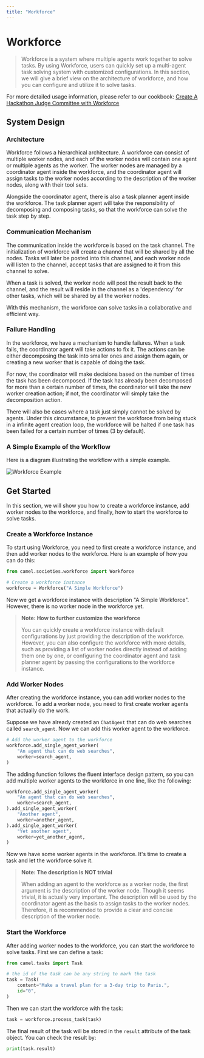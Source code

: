 ```yaml
---
title: "Workforce"
---
```


# Workforce

> Workforce is a system where multiple agents work together to solve tasks.
> By using Workforce, users can quickly set up a multi-agent task solving
> system with customized configurations. In this section, we will give a
> brief view on the architecture of workforce, and how you can configure
> and utilize it to solve tasks.

For more detailed usage information, please refer to our cookbook: [Create A Hackathon Judge Committee with Workforce](https://colab.research.google.com/drive/18ajYUMfwDx3WyrjHow3EvUMpKQDcrLtr?usp=sharing)

## System Design

### Architecture

Workforce follows a hierarchical architecture. A workforce can consist of 
multiple worker nodes, and each of the worker nodes will contain 
one agent or multiple agents as the worker. The worker nodes are managed by 
a coordinator agent inside the workforce, and the coordinator agent will assign 
tasks to the worker nodes according to the description of the worker nodes, 
along with their tool sets.

Alongside the coordinator agent, there is also a task planner agent inside the
workforce. The task planner agent will take the responsibility of decomposing
and composing tasks, so that the workforce can solve the task step by step.

### Communication Mechanism

The communication inside the workforce is based on the task channel. The
initialization of workforce will create a channel that will be shared by
all the nodes. Tasks will later be posted into this channel, and each
worker node will listen to the channel, accept tasks that are assigned
to it from this channel to solve.

When a task is solved, the worker node will post the result back to the
channel, and the result will reside in the channel as a 'dependency' for
other tasks, which will be shared by all the worker nodes.

With this mechanism, the workforce can solve tasks in a collaborative and
efficient way.

### Failure Handling

In the workforce, we have a mechanism to handle failures. When a task fails,
the coordinator agent will take actions to fix it. The actions can be either
decomposing the task into smaller ones and assign them again, or creating a
new worker that is capable of doing the task.

For now, the coordinator will make decisions based on the number of times the
task has been decomposed. If the task has already been decomposed for more
than a certain number of times, the coordinator will take the new worker
creation action; if not, the coordinator will simply take the decomposition
action.

There will also be cases where a task just simply cannot be solved by
agents. Under this circumstance, to prevent the workforce from being stuck
in a infinite agent creation loop, the workforce will be halted if one task
has been failed for a certain number of times (3 by default).

### A Simple Example of the Workflow

Here is a diagram illustrating the workflow with a simple example.

![Workforce Example](https://i.postimg.cc/jSnjsN57/Wechat-IMG1592.jpg)

## Get Started

In this section, we will show you how to create a workforce instance, add
worker nodes to the workforce, and finally, how to start the workforce to
solve tasks.

### Create a Workforce Instance

To start using Workforce, you need to first create a workforce instance, and
then add worker nodes to the workforce. Here is an example of how you can do
this:

```python
from camel.societies.workforce import Workforce

# Create a workforce instance
workforce = Workforce("A Simple Workforce")
```

Now we get a workforce instance with description "A Simple Workforce".
However, there is no worker node in the workforce yet.

> **Note: How to further customize the workforce**
>
> You can quickly create a workforce instance with default configurations
> by just providing the description of the workforce. However, you can also
> configure the workforce with more details, such as providing a list of
> worker nodes directly instead of adding them one by one, or configuring
> the coordinator agent and task planner agent by passing the configurations
> to the workforce instance.

### Add Worker Nodes

After creating the workforce instance, you can add worker nodes to the
workforce. To add a worker node, you need to first create worker agents
that actually do the work.

Suppose we have already created an `ChatAgent` that can do web searches 
called `search_agent`. Now we can add this worker agent to the workforce.

```python
# Add the worker agent to the workforce
workforce.add_single_agent_worker(
    "An agent that can do web searches",
    worker=search_agent,
)
```

The adding function follows the fluent interface design pattern, so you can
add multiple worker agents to the workforce in one line, like the following:

```python
workforce.add_single_agent_worker(
    "An agent that can do web searches",
    worker=search_agent,
).add_single_agent_worker(
    "Another agent",
    worker=another_agent,
).add_single_agent_worker(
    "Yet another agent",
    worker=yet_another_agent,
)
```

Now we have some worker agents in the workforce. It's time to create a task and
let the workforce solve it.

> **Note: The description is NOT trivial**
> 
> When adding an agent to the workforce as a worker node, the first argument
> is the description of the worker node. Though it seems trivial, it is 
> actually very important. The description will be used by the coordinator
> agent as the basis to assign tasks to the worker nodes. Therefore, it is
> recommended to provide a clear and concise description of the worker node.

### Start the Workforce

After adding worker nodes to the workforce, you can start the workforce to
solve tasks. First we can define a task:

```python
from camel.tasks import Task

# the id of the task can be any string to mark the task
task = Task(
    content="Make a travel plan for a 3-day trip to Paris.",
    id="0",
)
```

Then we can start the workforce with the task:

```python
task = workforce.process_task(task)
```

The final result of the task will be stored in the `result` attribute of the
task object. You can check the result by:

```python
print(task.result)
```
